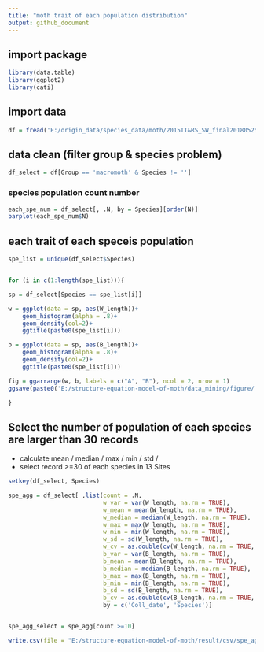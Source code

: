 ```yaml
---
title: "moth trait of each population distribution"
output: github_document
---
```


## import package

```r

library(data.table)
library(ggplot2)
library(cati)

```

## import data 

```r
df = fread('E:/origin_data/species_data/moth/2015TT&RS_SW_final20180525_MCE_20180529_data_trait_check_final.csv')
```

## data clean (filter group & species problem)

```r
df_select = df[Group == 'macromoth' & Species != '']

```

### species population count number
```r

each_spe_num = df_select[, .N, by = Species][order(N)]
barplot(each_spe_num$N)

```

## each trait of each speceis population 

```r

spe_list = unique(df_select$Species)


for (i in c(1:length(spe_list))){

sp = df_select[Species == spe_list[i]]

w = ggplot(data = sp, aes(W_length))+
    geom_histogram(alpha = .8)+
    geom_density(col=2)+
    ggtitle(paste0(spe_list[i]))

b = ggplot(data = sp, aes(B_length))+
    geom_histogram(alpha = .8)+
    geom_density(col=2)+
    ggtitle(paste0(spe_list[i]))

fig = ggarrange(w, b, labels = c("A", "B"), ncol = 2, nrow = 1)
ggsave(paste0('E:/structure-equation-model-of-moth/data_mining/figure/',spe_list[i],'.png'), plot = fig)  

}

```

##  Select the number of population of each species are larger than 30 records

- calculate mean / median / max / min / std /
- select record >=30 of each species in 13 Sites


```r

setkey(df_select, Species)

spe_agg = df_select[ ,list(count = .N,
                           w_var = var(W_length, na.rm = TRUE),
                           w_mean = mean(W_length, na.rm = TRUE),
                           w_median = median(W_length, na.rm = TRUE),
                           w_max = max(W_length, na.rm = TRUE),
                           w_min = min(W_length, na.rm = TRUE),
                           w_sd = sd(W_length, na.rm = TRUE),
                           w_cv = as.double(cv(W_length, na.rm = TRUE, aszero= FALSE)),
                           b_var = var(B_length, na.rm = TRUE),
                           b_mean = mean(B_length, na.rm = TRUE),
                           b_median = median(B_length, na.rm = TRUE),
                           b_max = max(B_length, na.rm = TRUE),
                           b_min = min(B_length, na.rm = TRUE),
                           b_sd = sd(B_length, na.rm = TRUE),
                           b_cv = as.double(cv(B_length, na.rm = TRUE, aszero= FALSE))), 
                           by = c('Coll_date', 'Species')]


spe_agg_select = spe_agg[count >=10] 

write.csv(file = "E:/structure-equation-model-of-moth/result/csv/spe_agg_select_without_ele.csv", spe_agg_select, row.names = FALSE)




```
